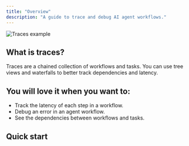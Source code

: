```yaml
---
title: "Overview"
description: "A guide to trace and debug AI agent workflows."
---
```

<Frame>
<img src="https://keywordsai-static.s3.us-east-1.amazonaws.com/docs/observability/overview/traces.png" alt="Traces example" />
</Frame>

## What is traces?
Traces are a chained collection of workflows and tasks. You can use tree views and waterfalls to better track dependencies and latency.

## You will love it when you want to:
- Track the latency of each step in a workflow.
- Debug an error in an agent workflow.
- See the dependencies between workflows and tasks.

## Quick start

<CardGroup>
<Card title="Quickstart" href="/features/monitoring/traces/traces">
</Card>
<Card title="OpenAI Agents SDK integration" href="/features/monitoring/traces/integrations/openai-agents-sdk">
</Card>
<Card title="LangGraph integration" href="/features/monitoring/traces/integrations/langgraph">
</Card>
<Card title="Vercel AI SDK integration" href="/features/monitoring/traces/integrations/vercel-ai-sdk">
</Card>
</CardGroup>

